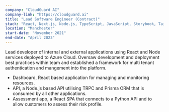 ```yaml
---
company: "CloudGuard AI"
company-link: "https://cloudguard.ai"
title: "Lead Software Engineer (Contract)"
stack: "React, Next.js, Node.js, TypeScript, JavaScript, Storybook, Tailwind, Azure, Docker"
location: "Manchester"
start-date: "November 2021"
end-date: "April 2023"
---
```


Lead developer of internal and external applications using React and Node services deployed to Azure Cloud. Oversaw development and deployment best practices within team and established a framework for multi tenant authentication and mangement into the platform.

- Dashboard, React based application for managing and monitoring resources.
- API, a Node.js based API utilising TRPC and Prisma ORM that is consumed by all other applications.
- Assessment app, a React SPA that connects to a Python API and to allow customers to assess their risk profile.
